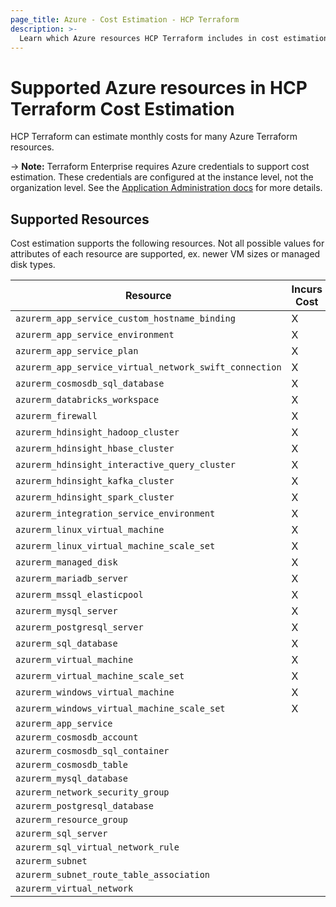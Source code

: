 ```yaml
---
page_title: Azure - Cost Estimation - HCP Terraform
description: >-
  Learn which Azure resources HCP Terraform includes in cost estimation.
---
```


# Supported Azure resources in HCP Terraform Cost Estimation

HCP Terraform can estimate monthly costs for many Azure Terraform resources.

-> **Note:** Terraform Enterprise requires Azure credentials to support cost estimation. These credentials are configured at the instance level, not the organization level. See the [Application Administration docs](/terraform/enterprise/admin/application/integration) for more details.

## Supported Resources

Cost estimation supports the following resources. Not all possible values for attributes of each resource are supported, ex. newer VM sizes or managed disk types.

| Resource | Incurs Cost |
| ----------- | ----------- |
| `azurerm_app_service_custom_hostname_binding` | X |
| `azurerm_app_service_environment` | X |
| `azurerm_app_service_plan` | X |
| `azurerm_app_service_virtual_network_swift_connection` | X |
| `azurerm_cosmosdb_sql_database` | X |
| `azurerm_databricks_workspace` | X |
| `azurerm_firewall` | X |
| `azurerm_hdinsight_hadoop_cluster` | X |
| `azurerm_hdinsight_hbase_cluster` | X |
| `azurerm_hdinsight_interactive_query_cluster` | X |
| `azurerm_hdinsight_kafka_cluster` | X |
| `azurerm_hdinsight_spark_cluster` | X |
| `azurerm_integration_service_environment` | X |
| `azurerm_linux_virtual_machine` | X |
| `azurerm_linux_virtual_machine_scale_set` | X |
| `azurerm_managed_disk` | X |
| `azurerm_mariadb_server` | X |
| `azurerm_mssql_elasticpool` | X |
| `azurerm_mysql_server` | X |
| `azurerm_postgresql_server` | X |
| `azurerm_sql_database` | X |
| `azurerm_virtual_machine` | X |
| `azurerm_virtual_machine_scale_set` | X |
| `azurerm_windows_virtual_machine` | X |
| `azurerm_windows_virtual_machine_scale_set` | X |
| `azurerm_app_service` | |
| `azurerm_cosmosdb_account` | |
| `azurerm_cosmosdb_sql_container` | |
| `azurerm_cosmosdb_table` | |
| `azurerm_mysql_database` | |
| `azurerm_network_security_group` | |
| `azurerm_postgresql_database` | |
| `azurerm_resource_group` | |
| `azurerm_sql_server` | |
| `azurerm_sql_virtual_network_rule` | |
| `azurerm_subnet` | |
| `azurerm_subnet_route_table_association` | |
| `azurerm_virtual_network` | |
